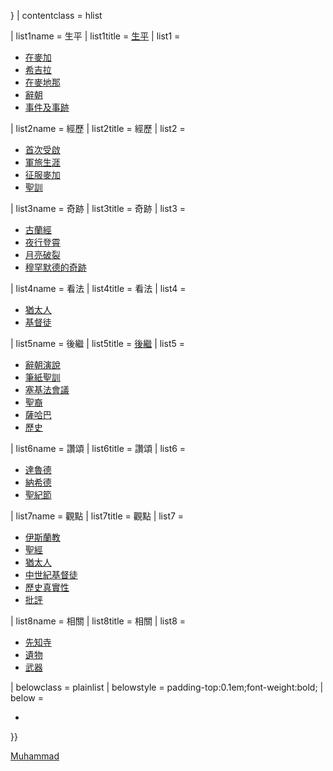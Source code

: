 {{Sidebar with collapsible lists
| name = 穆罕默德
| wraplinks=true
| pretitle = [[:Category:穆罕默德|系列]]條目
| title = [[穆罕默德]]
| image = [[File:Muhammad2.png|200px<!--no wider than 200px, please, for sake of smaller screens/windows-->|frameless|alt=Muhammad|link=Muhammad]]
| expanded = {{{expanded|{{{1|<noinclude>all</noinclude>}}}}}}
| contentclass = hlist

| list1name  = 生平
| list1title = [[先知傳記|生平]]
| list1 =
* [[在麥加的穆罕默德|在麥加]]
* [[希吉拉]]
* [[在麥地那的穆罕默德|在麥地那]]
* [[辭朝]]
* [[伊斯蘭教早期歷史年表|事件及事跡]]

| list2name  = 經歷
| list2title = 經歷
| list2  =
* [[穆罕默德的首次受啟|首次受啟]]
* [[穆罕默德的軍旅生涯|軍旅生涯]]
* [[佔領麥加後的穆罕默德|征服麥加]]
* [[聖訓]]

| list3name  = 奇跡
| list3title = 奇跡
| list3  =
* [[古蘭經]]
* [[夜行登霄]]
* [[月亮破裂]]
* [[穆罕默德的奇跡]]

| list4name  = 看法
| list4title = 看法
| list4  =
* [[穆罕默德對猶太人的看法|猶太人]]
* [[穆罕默德對基督徒的看法|基督徒]]

| list5name  = 後繼
| list5title = [[穆罕默德的後繼|後繼]]
| list5  =
* [[辭朝演說]]
* [[筆紙聖訓]]
* [[塞基法會議]]
* [[聖裔]]
* [[薩哈巴]]
* [[伊斯蘭教歷史|歷史]]

| list6name  = 讚頌
| list6title = 讚頌
| list6  =
* [[達魯德 (伊斯蘭教)|達魯德]]
* [[納希德]]
* [[聖紀節]]

| list7name  = 觀點
| list7title = 觀點
| list7  =
* [[伊斯蘭教裡的穆罕默德|伊斯蘭教]]
* [[聖經裡的穆罕默德|聖經]]
* [[猶太教對穆罕默德的看法|猶太人]]
* [[中世紀基督徒對穆罕默德的看法|中世紀基督徒]]
* [[穆罕默德的歷史真實性|歷史真實性]]
* [[對於穆罕默德的批評|批評]]

| list8name  = 相關
| list8title = 相關
| list8  =
* [[先知寺]]
* [[穆罕默德的遺物|遺物]]
* [[穆罕默德的財物|武器]]

| belowclass = plainlist
| belowstyle = padding-top:0.1em;font-weight:bold;
| below =
* {{portal-inline|伊斯蘭教|size=tiny}}
}}<noinclude>

[[Category:伊斯蘭教先知模板|Muhammad]]
[[Category:穆罕默德模板| ]]
[[Category:穆罕默德| ]] 

</noinclude>